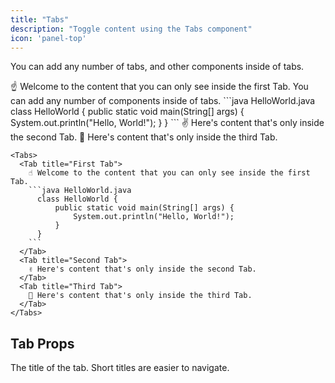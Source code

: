 ```yaml
---
title: "Tabs"
description: "Toggle content using the Tabs component"
icon: 'panel-top'
---
```


You can add any number of tabs, and other components inside of tabs.

<Tabs>
  <Tab title="First Tab">
    ☝️ Welcome to the content that you can only see inside the first Tab.
    You can add any number of components inside of tabs.
    ```java HelloWorld.java
      class HelloWorld {
          public static void main(String[] args) {
              System.out.println("Hello, World!");
          }
      }
    ```
  </Tab>
  <Tab title="Second Tab">
    ✌️ Here's content that's only inside the second Tab.
  </Tab>
  <Tab title="Third Tab">
    💪 Here's content that's only inside the third Tab.
  </Tab>
</Tabs>

<RequestExample>

````mdx Tabs Example
<Tabs>
  <Tab title="First Tab">
    ☝️ Welcome to the content that you can only see inside the first Tab.
    ```java HelloWorld.java
      class HelloWorld {
          public static void main(String[] args) {
              System.out.println("Hello, World!");
          }
      }
    ```
  </Tab>
  <Tab title="Second Tab">
    ✌️ Here's content that's only inside the second Tab.
  </Tab>
  <Tab title="Third Tab">
    💪 Here's content that's only inside the third Tab.
  </Tab>
</Tabs>
````

</RequestExample>

## Tab Props

<ResponseField name="title" type="string" required>
  The title of the tab. Short titles are easier to navigate.
</ResponseField>
